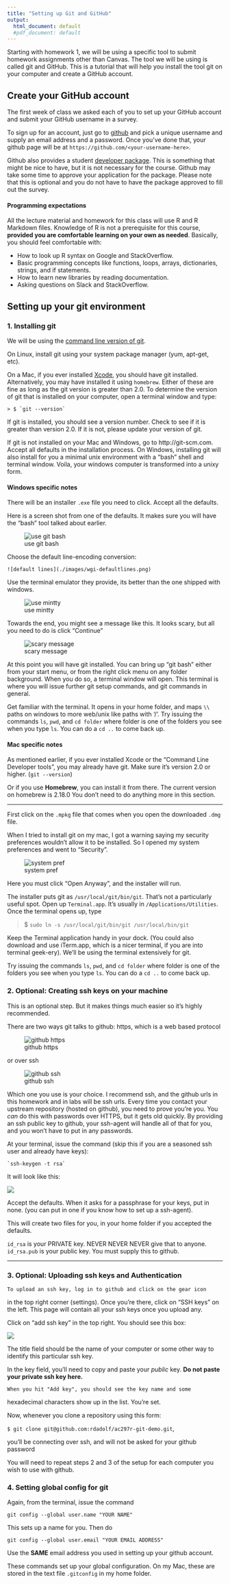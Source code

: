 ```yaml
---
title: "Setting up Git and GitHub"
output:
  html_document: default
  #pdf_document: default
---
```

  
Starting with homework 1, we will be using a specific tool to submit homework assignments other than Canvas. The tool we will be using is called git and GitHub. This is a tutorial that will help you install the tool git on your computer and create a GitHub account. 
 
  
## Create your GitHub account
  
  The first week of class we asked each of you to set up your GitHub account
  and submit your GitHub username in a survey. 
  
  To sign up for an account, just go to [github](https://github.com) 
  and pick a unique username and supply an email address and a password. 
  Once you've done that, your github page will be at 
  `https://github.com/<your-username-here>`.
  
  Github also provides a student 
  [developer package](https://education.github.com/pack). 
  This is something that might be nice to have, but it is not 
  necessary for the course. Github may take some time to approve 
  your application for the package. Please note that this is 
  optional and you do not have to have the package 
  approved to fill out the survey. 
  
  
#### Programming expectations
  
  All the lecture material and homework for this class will use R and
  R Markdown files. Knowledge of R is not a prerequisite for this course, 
  **provided you are comfortable learning on your own as needed**. 
  Basically, you should feel comfortable with:
    
  * How to look up R syntax on Google and StackOverflow.
  * Basic programming concepts like functions, loops, arrays, dictionaries, strings, and if statements.
  * How to learn new libraries by reading documentation.
  * Asking questions on Slack and StackOverflow.
  
  
## Setting up your git environment
  
### 1. Installing git
  
  We will be using the [command line version of git](http://git-scm.com/docs/gittutorial).
  
  On Linux, install git using your system package manager (yum, apt-get, etc). 
  
  On a Mac, if you ever installed [Xcode](https://developer.apple.com/xcode/),
  you should have git installed. Alternatively, you may have installed 
  it using `homebrew`. Either of these are fine as long as the 
  git version is greater than 2.0. To determine the version of git 
  that is installed on your computer, open a terminal window and type:
    
    > $ `git --version`
  
  If git is installed, you should see a version number. Check to see if it 
  is greater than version 2.0. If it is not, please update your version 
  of git. 
  
  If git is not installed on your Mac and Windows, go to http://git-scm.com. 
  Accept all defaults in the installation process. 
  On Windows, installing git will also install for you a minimal 
  unix environment with a "bash" shell and terminal window. 
  Voila, your windows computer is transformed into a unixy form.
  
#### Windows specific notes
  
  There will be an installer `.exe` file you need to click. Accept all the defaults.
  
  Here is a screen shot from one of the defaults. It makes sure you will have the "bash" tool talked about earlier.
  
  ![use git bash](./images/wgi-git-bash.png)
  
  Choose the default line-encoding conversion:
    
    ![default lines](./images/wgi-defaultlines.png)
  
  Use the terminal emulator they provide, its better than the one shipped with windows.
  
  ![use mintty](./images/wgi-usemintty.png)
  
  Towards the end, you might see a message like this. It looks scary, but all you need to do is click "Continue"
  
  ![scary message](./images/wgi-scarymessage.png)
  
  
  At this point you will have git installed. You can bring up "git bash" 
  either from your start menu, or from the right click menu on any 
  folder background. When you do so, a terminal window will open. 
  This terminal is where you will issue further git setup commands, 
  and git commands in general.
  
  Get familiar with the terminal. It opens in your home folder, and 
  maps `\\` paths on windows to more web/unix like paths with '/'. 
  Try issuing the commands `ls`, `pwd`, and `cd folder` where folder 
  is one of the folders you see when you type `ls`. You can do 
  a `cd ..` to come back up.
  
  
#### Mac specific notes
  
  As mentioned earlier, if you ever installed Xcode or the 
  "Command Line Developer tools", you may already have git.
  Make sure it's version 2.0 or higher. (`git --version`)
  
  Or if you use **Homebrew**, you can install it from there. 
  The current version on homebrew is 2.18.0
  You don't need to do anything more in this section.
  
  -----
  
  First click on the `.mpkg` file that comes when you open the 
  downloaded `.dmg` file.
  
  When I tried to install git on my mac, I got a warning saying my 
  security preferences wouldn't allow it to be installed. So I opened 
  my system preferences and went to "Security".
  
  ![system pref](./images/mac-git-security.png)
  
  Here you must click "Open Anyway", and the installer will run.
  
  The installer puts git as `/usr/local/git/bin/git`. 
  That's not a particularly useful spot. Open up `Terminal.app`. 
  It's usually in `/Applications/Utilities`. Once the terminal opens up, type
  
  > $ `sudo ln -s /usr/local/git/bin/git /usr/local/bin/git`
  
  Keep the Terminal application handy in your dock. 
  (You could also download and use iTerm.app, which is a nicer terminal, if you are into 
   terminal geek-ery). We'll be using the terminal extensively for git. 
  
  Try issuing the commands `ls`, `pwd`, and `cd folder` where 
  folder is one of the folders you see when you type `ls`. You 
  can do a `cd ..` to come back up.
  
### 2. Optional: Creating ssh keys on your machine
  
  This is an optional step. But it makes things much easier so 
  it's highly recommended.
  
  There are two ways git talks to github: https, which is a 
  web based protocol
  
  ![github https](./images/github-https-clone.png)
  
  or over ssh
  
  ![github ssh](./images/github-ssh-clone.png)
  
  Which one you use is your choice. I recommend ssh, and the 
  github urls in this homework and in labs will be ssh urls.
  Every time you contact your upstream repository (hosted on github), 
  you need to prove you're you. You *can* do this with passwords over 
  HTTPS, but it gets old quickly. By providing an ssh public key to 
  github, your ssh-agent will handle all of that for you, 
  and you won't have to put in any passwords.
  
  At your terminal, issue the command (skip this if you are a 
                                       seasoned ssh user and already have keys):
    
    `ssh-keygen -t rsa`
  
It will look like this:

![](./images/sshkeygen.png)
  

Accept the defaults. When it asks for a passphrase for your keys, 
put in none. (you can put in one if you know how to set up a ssh-agent).
  
This will create two files for you, in your home folder if 
you accepted the defaults.
  
`id_rsa` is your PRIVATE key. NEVER NEVER NEVER give that to anyone. 
`id_rsa.pub` is your public key. You must supply this to github.
  
  ----
    
### 3.  Optional: Uploading ssh keys and Authentication
    
    To upload an ssh key, log in to github and click on the gear icon 
  in the top right corner (settings). Once you're there, click on 
  "SSH keys" on the left. This page will contain all your ssh 
  keys once you upload any.
  
  Click on "add ssh key" in the top right. You should see this box:
  
![](./images/github_ssh.png)
  
  The title field should be the name of your computer or some other 
  way to identify this particular ssh key.
  
  In the key field, you'll need to copy and paste 
  your *public* key. **Do not paste your private ssh key here.**
    
    When you hit "Add key", you should see the key name and some 
  hexadecimal characters show up in the list. You're set.
  
  Now, whenever you clone a repository using this form:
  
  `$ git clone git@github.com:rdadolf/ac297r-git-demo.git`,
  
  you'll be connecting over ssh, and will not be asked for your github password
  
  You will need to repeat steps 2 and 3 of the setup for each computer you wish to use with github.
  
### 4. Setting global config for git
  
  Again, from the terminal, issue the command
  
  `git config --global user.name "YOUR NAME"`
  
  This sets up a name for you. Then do
  
  `git config --global user.email "YOUR EMAIL ADDRESS"`
  
  Use the **SAME** email address you used in setting up your github account.
  
  These commands set up your global configuration. On my Mac, 
  these are stored in the text file `.gitconfig` in my home folder.
  




  
